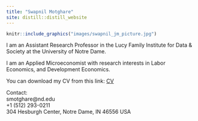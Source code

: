 ```yaml
---
title: "Swapnil Motghare"
site: distill::distill_website
---
```


::: {.floatting}

```r
knitr::include_graphics("images/swapnil_jm_picture.jpg")
```


I am an Assistant Research Professor in the Lucy Family Institute for Data & Society at the University of Notre Dame.

I am an Applied Microeconomist with research interests in Labor Economics, and Development Economics.

You can download my CV from this link: [CV](files/CV.pdf)

Contact:\
smotghare@nd.edu\
+1 (512) 293-0211\
304 Hesburgh Center, Notre Dame, IN 46556 USA 
:::